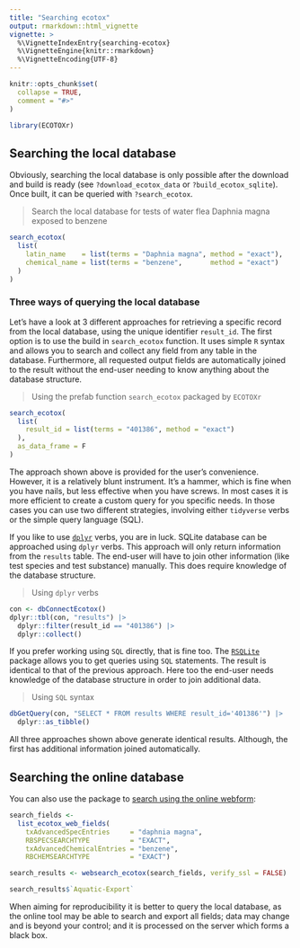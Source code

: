 ```yaml
---
title: "Searching ecotox"
output: rmarkdown::html_vignette
vignette: >
  %\VignetteIndexEntry{searching-ecotox}
  %\VignetteEngine{knitr::rmarkdown}
  %\VignetteEncoding{UTF-8}
---
```


```r
knitr::opts_chunk$set(
  collapse = TRUE,
  comment = "#>"
)
```

```r
library(ECOTOXr)
```

## Searching the local database

Obviously, searching the local database is only possible after the download and build is
ready (see `?download_ecotox_data` or `?build_ecotox_sqlite`). Once built, it can
be queried with `?search_ecotox`.

> Search the local database for tests of water flea Daphnia magna exposed to benzene

```r
search_ecotox(
  list(
    latin_name    = list(terms = "Daphnia magna", method = "exact"),
    chemical_name = list(terms = "benzene",       method = "exact")
  )
)
```

### Three ways of querying the local database

Let's have a look at 3 different approaches for retrieving a specific record from the local database, using the
unique identifier `result_id`. The first option is to use the build in `search_ecotox` function. It uses
simple `R` syntax and allows you to search and collect any field from any table in the database. Furthermore,
all requested output fields are automatically joined to the result without the end-user needing to know anything
about the database structure.

> Using the prefab function `search_ecotox` packaged by `ECOTOXr`

```r
search_ecotox(
  list(
    result_id = list(terms = "401386", method = "exact")
  ),
  as_data_frame = F
)
```

The approach shown above is provided for the user's convenience. However, it is a relatively
blunt instrument. It's a hammer, which is fine when
you have nails, but less effective when you have screws. In most cases it is more efficient
to create a custom query for you specific needs. In those cases you can use two different
strategies, involving either `tidyverse` verbs or the simple query language (SQL).

If you like to use [`dplyr`](https://dplyr.tidyverse.org/) verbs, you are in luck. SQLite database can be approached using
`dplyr` verbs. This approach will only return information from the `results` table. The end-user will have to join other information
(like test species and test substance) manually. This does require knowledge of the database structure.

> Using `dplyr` verbs

```r
con <- dbConnectEcotox()
dplyr::tbl(con, "results") |>
  dplyr::filter(result_id == "401386") |>
  dplyr::collect()
```

If you prefer working using `SQL` directly, that is fine too. The [`RSQLite`](https://cran.r-project.org/package=RSQLite) package
allows you to get queries using `SQL` statements. The result is identical to that of the previous approach. Here too the end-user
needs knowledge of the database structure in order to join additional data.

> Using `SQL` syntax

```r
dbGetQuery(con, "SELECT * FROM results WHERE result_id='401386'") |>
  dplyr::as_tibble()
```

All three approaches shown above generate identical results. Although, the first has
additional information joined automatically.

## Searching the online database

You can also use the package to
[search using the online webform](https://cfpub.epa.gov/ecotox/search.cfm):

```r
search_fields <-
  list_ecotox_web_fields(
    txAdvancedSpecEntries     = "daphnia magna",
    RBSPECSEARCHTYPE          = "EXACT",
    txAdvancedChemicalEntries = "benzene",
    RBCHEMSEARCHTYPE          = "EXACT")

search_results <- websearch_ecotox(search_fields, verify_ssl = FALSE)

search_results$`Aquatic-Export`
```

When aiming for reproducibility it is better to query the local database, as the online
tool may be able to search and export all fields; data may change and is beyond your control;
and it is processed on the server which forms a black box.